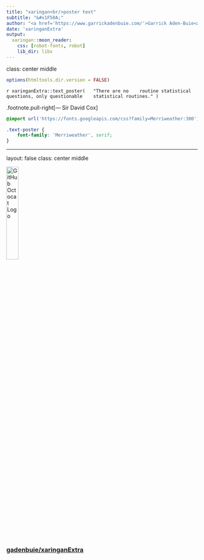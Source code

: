 ```yaml
---
title: "xaringan<br/>poster text"
subtitle: "&#x1F50A;"
author: "<a href='https://www.garrickadenbuie.com/'>Garrick Aden-Buie<a>"
date: 'xaringanExtra'
output:
  xaringan::moon_reader:
    css: [robot-fonts, robot]
    lib_dir: libs
---
```


class: center middle

```r
options(htmltools.dir.version = FALSE)
```

`r xaringanExtra::text_poster(
  "There are no 
  routine statistical
  questions, only questionable 
  statistical routines."
)`

.footnote.pull-right[— Sir David Cox]

```css
@import url('https://fonts.googleapis.com/css?family=Merriweather:300');

.text-poster {
	font-family: 'Merriweather', serif;
}
```

---
layout: false
class: center middle

<img src="https://github.githubassets.com/images/modules/logos_page/GitHub-Mark.png" width="25%" alt="GitHub Octocat Logo" />

### [gadenbuie/xaringanExtra](https://github.com/gadenbuie/xaringanExtra)
